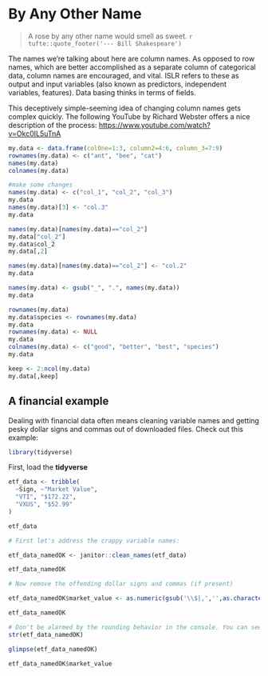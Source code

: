 # By Any Other Name {#changenames}

> A rose by any other name would smell as sweet.
> `r tufte::quote_footer('--- Bill Shakespeare')`

The names we're talking about here are column names. As opposed to row names, which are better accomplished as a separate column of categorical data, column names are encouraged, and vital. ISLR refers to these as output and input variables (also known as predictors, independent variables, features). Data basing thinks in terms of fields. 

This deceptively simple-seeming idea of changing column names gets complex quickly. The following YouTube by Richard Webster offers a nice description of the process: <https://www.youtube.com/watch?v=Okc0IL5uTnA>

```r
my.data <- data.frame(colOne=1:3, column2=4:6, column_3=7:9)
rownames(my.data) <- c("ant", "bee", "cat")
names(my.data)
colnames(my.data)

#make some changes
names(my.data) <- c("col_1", "col_2", "col_3")
my.data
names(my.data)[3] <- "col.3"
my.data

names(my.data)[names(my.data)=="col_2"]
my.data["col_2"]
my.data$col_2
my.data[,2]

names(my.data)[names(my.data)=="col_2"] <- "col.2"
my.data

names(my.data) <- gsub("_", ".", names(my.data))
my.data

rownames(my.data)
my.data$species <- rownames(my.data)
my.data
rownames(my.data) <- NULL
my.data
colnames(my.data) <- c("good", "better", "best", "species")
my.data

keep <- 2:ncol(my.data)
my.data[,keep]
```

## A financial example

Dealing with financial data often means cleaning variable names and getting pesky dollar signs and commas out of downloaded files. Check out this example:
```r
library(tidyverse)
```

First, load the **tidyverse**


```r
etf_data <- tribble(
  ~Sign, ~"Market Value",
  "VTI", "$172.22",
  "VXUS", "$52.99"
)

etf_data

# First let's address the crappy variable names:

etf_data_namedOK <- janitor::clean_names(etf_data)

etf_data_namedOK

# Now remove the offending dollar signs and commas (if present)

etf_data_namedOK$market_value <- as.numeric(gsub('\\$|,','',as.character(etf_data_namedOK$market_value)))

etf_data_namedOK

# Don't be alarmed by the rounding behavior in the console. You can see that the data is intact. 
str(etf_data_namedOK)

glimpse(etf_data_namedOK)

etf_data_namedOK$market_value

```

